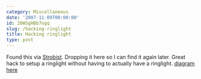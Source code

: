 ```yaml
---
category: Miscellaneous
date: '2007-11-09T00:00:00'
id: 20WSgHBb7ogq
slug: /hacking-ringlight
title: Hacking ringlight
type: post
---
```


Found this via [Strobist](http://strobist.com). Dropping it here so
I can find it again later. Great hack to setup a ringlight without
having to actually have a ringlight.
[diagram here](http://www.flickr.com/photos/snapify/1582241882/)